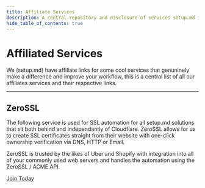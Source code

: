 ```yaml
---
title: Affiliate Services
description: A central repository and disclosure of services setup.md is affiliated with.
hide_table_of_contents: true
---
```


# Affiliated Services

We (setup.md) have affiliate links for some cool services that genuninely make a difference and improve your workflow, this is a central list of all our affiliates services and their respective links. 

---

## ZeroSSL

The following service is used for SSL automation for all setup.md solutions that sit both behind and independantly of Cloudflare. ZeroSSL allows for us to create SSL certificates straight from their website with one-click ownership verification via DNS, HTTP or Email. 

ZeroSSL is trusted by the likes of Uber and Shopify with integration into all of your commonly used web servers and handles the automation using the ZeroSSL / ACME API.

<div>
<a class="button button--outline button--primary" href="https://zerossl.com?fpr=setupmd">Join Today</a>
</div>

